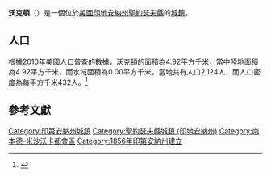 {{noteTA
|G1=USState
|G2=地名
|G3=Unit
}}
{{Infobox settlement
|name            = 沃克頓
|native_name = Walkerton
|settlement_type          = [[鎮|城鎮]]
|image_skyline            = Walkerton-indiana-downtown.jpg
|imagesize                = 250px
|image_map                = St. Joseph County Indiana Incorporated and Unincorporated areas Walkerton Highlighted 1879694.svg
|mapsize                  = 250px
|subdivision_type         = [[世界政區索引|國家]]
|subdivision_type1        = [[美国州份|州份]]
|subdivision_type2        = [[印地安納州行政區劃|縣]]
|subdivision_name         = [[美国|美国]]
|subdivision_name1        = [[印地安納州|印地安納州]]
|subdivision_name2        = [[聖約瑟夫縣_(印地安納州)|聖約瑟夫縣]]
|elevation_ft             = 722
|elevation_m              = 220
|timezone                 = [[北美东部时区|EST]]
|area_total_km2           = 4.92
|area_land_km2            = 4.92
|area_water_km2           = 0.00
|area_total_sq_mi         = 
|area_land_sq_mi          = 
|area_water_sq_mi         = 
|population_as_of         = [[2010年美國人口普查|2010]]
|population_footnotes     = 
|population_total         = 2124
|population_density_km2   = auto
|population_density_sq_mi = auto
|utc_offset               = -5
|coordinates              = {{coord|41|27|50|N|86|29|04|W|display=inline,title}}
| coor_pinpoint           = 
| coordinates_footnotes   = 
|timezone_DST             = EDT
|utc_offset_DST           = -4
|postal_code_type         = [[美國郵區編號|郵區編號]]
|postal_code              = 46574
|area_code                = {{link-en|北美电话区号574|Area code 574|574}}
|blank_name = [[地名信息系统|GNIS ID]]
|blank_info = 452831<ref name="GNIS">{{cite gnis|452831|Walkerton}}</ref>
}}
'''沃克頓'''（{{lang-en|Walkerton}}）是一個位於[[美國|美國]][[印地安納州|印地安納州]][[聖約瑟夫縣_(印地安納州)|聖約瑟夫縣]]的[[鎮|城鎮]]。

== 人口 ==
根據[[2010年美國人口普查|2010年美國人口普查]]的數據，沃克頓的面積為4.92平方千米，當中陸地面積為4.92平方千米，而水域面積為0.00平方千米。當地共有人口2,124人，而人口密度為每平方千米432人。<ref name="GR8">{{cite web|url=http://factfinder2.census.gov|publisher=[[美国人口调查局|美国人口调查局]]|accessdate=2011-05-14|title=American FactFinder|archive-date=2013-09-11|archive-url=https://web.archive.org/web/20130911234518/http://factfinder2.census.gov/|dead-url=no}}</ref>

== 參考文獻 ==
{{reflist}}

{{聖約瑟夫縣 (印地安納州)}}
{{Authority control}}

{{DEFAULTSORT:Walkerton, Indiana}}
[[Category:印第安納州城鎮|Category:印第安納州城鎮]]
[[Category:聖約瑟夫縣城鎮_(印地安納州)|Category:聖約瑟夫縣城鎮 (印地安納州)]]
[[Category:南本德-米沙沃卡都會區|Category:南本德-米沙沃卡都會區]]
[[Category:1856年印第安納州建立|Category:1856年印第安納州建立]]

{{Indiana-geo-stub}}